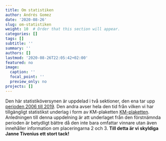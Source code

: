 ```yaml
---
title: Om statistiken
author: Andrés Gomez
date: '2020-08-26'
slug: om-statistiken
weight: 10  # Order that this section will appear.
categories: []
tags: []
subtitle: ''
summary: ''
authors: []
lastmod: '2020-08-26T22:05:42+02:00'
featured: no
image:
  caption: ''
  focal_point: ''
  preview_only: no
projects: []
---
```



Den här statistiköversynen är uppdelad i två sektioner, den ena tar upp  [perioden 2006 till 2019](#2020-08-20-statistik.se). Den andra avser hela den tid från vilken vi har tillgängligt statistikst underlag i form av KM-plaketten [KM-plaketten](#2020-08-24-km-plakettens-historia.se). Anledningen till denna uppdelning är att underlaget från den förstnämnda perioden är betydligt bättre då den inte bara omfattar vinnare utan även innehåller information om placeringarna 2 och 3. **Till detta är vi skyldiga Janne Tivenius ett stort tack!**
